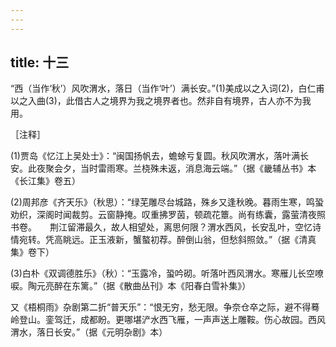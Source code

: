 ```yaml
---
---
---
```

title: 十三
---




“西（当作‘秋’）风吹渭水，落日（当作‘叶’）满长安。”(1)美成以之入词(2)，白仁甫以之入曲(3)，此借古人之境界为我之境界者也。然非自有境界，古人亦不为我用。

［注释］

(1)贾岛《忆江上吴处士》：“闽国扬帆去，蟾蜍亏复圆。秋风吹渭水，落叶满长安。此夜聚会夕，当时雷雨寒。兰桡殊未返，消息海云端。”（据《畿辅丛书》本《长江集》卷五）

(2)周邦彦《齐天乐》（秋思）：“绿芜雕尽台城路，殊乡又逢秋晚。暮雨生寒，鸣蛩劝织，深阁时闻裁剪。云窗静掩。叹重拂罗茵，顿疏花簟。尚有练囊，露萤清夜照书卷。　　荆江留滞最久，故人相望处，离思何限？渭水西风，长安乱叶，空忆诗情宛转。凭高眺远。正玉液新，蟹螯初荐。醉倒山翁，但愁斜照敛。”（据《清真集》卷下）

(3)白朴《双调德胜乐》（秋）：“玉露冷，蛩吟砌。听落叶西风渭水。寒雁儿长空嘹唳。陶元亮醉在东篱。”（据《散曲丛刊》本《阳春白雪补集》）

又《梧桐雨》杂剧第二折“普天乐”：“恨无穷，愁无限。争奈仓卒之际，避不得蓦岭登山。銮驾迁，成都盼。更哪堪浐水西飞雁，一声声送上雕鞍。伤心故园。西风渭水，落日长安。”（据《元明杂剧》本）